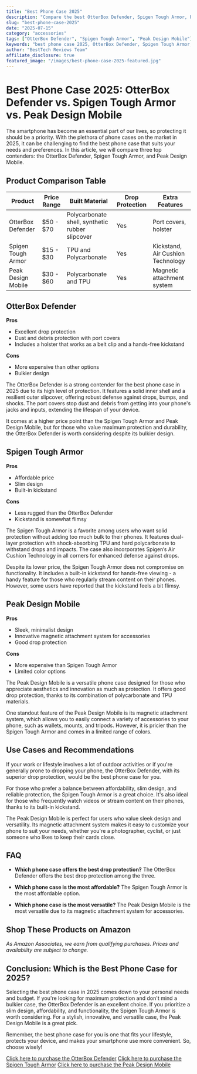 ```yaml
---
title: "Best Phone Case 2025"
description: "Compare the best OtterBox Defender, Spigen Tough Armor, Peak Design Mobile and more. Find the perfect accessories with our detailed reviews and recommendations."
slug: "best-phone-case-2025"
date: "2025-07-15"
category: "accessories"
tags: ["OtterBox Defender", "Spigen Tough Armor", "Peak Design Mobile"]
keywords: "best phone case 2025, OtterBox Defender, Spigen Tough Armor, Peak Design Mobile"
author: "BestTech Reviews Team"
affiliate_disclosure: true
featured_image: "/images/best-phone-case-2025-featured.jpg"
---
```


# Best Phone Case 2025: <ProductLink productName="OtterBox Defender">OtterBox Defender</ProductLink> vs. Spigen Tough Armor vs. Peak Design Mobile 

The smartphone has become an essential part of our lives, so protecting it should be a priority. With the plethora of phone cases on the market in 2025, it can be challenging to find the best phone case that suits your needs and preferences. In this article, we will compare three top contenders: the <ProductLink productName="OtterBox Defender">OtterBox Defender</ProductLink>, Spigen Tough Armor, and Peak Design Mobile. 

## Product Comparison Table 

| Product | Price Range | Built Material | Drop Protection | Extra Features |
| --- | --- | --- | --- | --- |
| <ProductLink productName="OtterBox Defender">OtterBox Defender</ProductLink> | $50 - $70 | Polycarbonate shell, synthetic rubber slipcover | Yes | Port covers, holster |
| <ProductLink productName="Spigen Tough Armor">Spigen Tough Armor</ProductLink> | $15 - $30 | TPU and Polycarbonate | Yes | Kickstand, Air Cushion Technology |
| Peak Design Mobile | $30 - $60 | Polycarbonate and TPU | Yes | Magnetic attachment system |

## OtterBox Defender 

**Pros** 

- Excellent drop protection
- Dust and debris protection with port covers
- Includes a holster that works as a belt clip and a hands-free kickstand

**Cons**

- More expensive than other options
- Bulkier design

The OtterBox Defender is a strong contender for the best phone case in 2025 due to its high level of protection. It features a solid inner shell and a resilient outer slipcover, offering robust defense against drops, bumps, and shocks. The port covers stop dust and debris from getting into your phone's jacks and inputs, extending the lifespan of your device.

It comes at a higher price point than the <ProductLink productName="Spigen Tough Armor">Spigen Tough Armor</ProductLink> and Peak Design Mobile, but for those who value maximum protection and durability, the OtterBox Defender is worth considering despite its bulkier design.

## Spigen Tough Armor 

**Pros**

- Affordable price
- Slim design
- Built-in kickstand 

**Cons**

- Less rugged than the OtterBox Defender
- Kickstand is somewhat flimsy

The Spigen Tough Armor is a favorite among users who want solid protection without adding too much bulk to their phones. It features dual-layer protection with shock-absorbing TPU and hard polycarbonate to withstand drops and impacts. The case also incorporates Spigen’s Air Cushion Technology in all corners for enhanced defense against drops.

Despite its lower price, the <ProductLink productName="Spigen Tough Armor">Spigen Tough Armor</ProductLink> does not compromise on functionality. It includes a built-in kickstand for hands-free viewing - a handy feature for those who regularly stream content on their phones. However, some users have reported that the kickstand feels a bit flimsy.

## Peak Design Mobile 

**Pros**

- Sleek, minimalist design
- Innovative magnetic attachment system for accessories
- Good drop protection

**Cons**

- More expensive than Spigen Tough Armor
- Limited color options

The Peak Design Mobile is a versatile phone case designed for those who appreciate aesthetics and innovation as much as protection. It offers good drop protection, thanks to its combination of polycarbonate and TPU materials.

One standout feature of the <ProductLink productName="Peak Design Mobile">Peak Design Mobile</ProductLink> is its magnetic attachment system, which allows you to easily connect a variety of accessories to your phone, such as wallets, mounts, and tripods. However, it is pricier than the <ProductLink productName="Spigen Tough Armor">Spigen Tough Armor</ProductLink> and comes in a limited range of colors.

## Use Cases and Recommendations 

If your work or lifestyle involves a lot of outdoor activities or if you're generally prone to dropping your phone, the <ProductLink productName="OtterBox Defender">OtterBox Defender</ProductLink>, with its superior drop protection, would be the best phone case for you.

For those who prefer a balance between affordability, slim design, and reliable protection, the <ProductLink productName="Spigen Tough Armor">Spigen Tough Armor</ProductLink> is a great choice. It's also ideal for those who frequently watch videos or stream content on their phones, thanks to its built-in kickstand.

The <ProductLink productName="Peak Design Mobile">Peak Design Mobile</ProductLink> is perfect for users who value sleek design and versatility. Its magnetic attachment system makes it easy to customize your phone to suit your needs, whether you're a photographer, cyclist, or just someone who likes to keep their cards close.

## FAQ

- **Which phone case offers the best drop protection?**
The OtterBox Defender offers the best drop protection among the three.

- **Which phone case is the most affordable?**
The Spigen Tough Armor is the most affordable option.

- **Which phone case is the most versatile?**
The Peak Design Mobile is the most versatile due to its magnetic attachment system for accessories.


## Shop These Products on Amazon

<div style={{display: "flex", gap: "1rem", flexWrap: "wrap", margin: "2rem 0"}}>
  <AmazonButton productName="OtterBox Defender" />
  <AmazonButton productName="Spigen Tough Armor" />
  <AmazonButton productName="Peak Design Mobile" />
</div>

*As Amazon Associates, we earn from qualifying purchases. Prices and availability are subject to change.*

## Conclusion: Which is the Best Phone Case for 2025? 

Selecting the best phone case in 2025 comes down to your personal needs and budget. If you're looking for maximum protection and don't mind a bulkier case, the <ProductLink productName="OtterBox Defender">OtterBox Defender</ProductLink> is an excellent choice. If you prioritize a slim design, affordability, and functionality, the <ProductLink productName="Spigen Tough Armor">Spigen Tough Armor</ProductLink> is worth considering. For a stylish, innovative, and versatile case, the Peak Design Mobile is a great pick.

Remember, the best phone case for you is one that fits your lifestyle, protects your device, and makes your smartphone use more convenient. So, choose wisely!

[Click here to purchase the <ProductLink productName="OtterBox Defender">OtterBox Defender</ProductLink>](#)
[Click here to purchase the Spigen Tough Armor](#)
[Click here to purchase the Peak Design Mobile](#)
